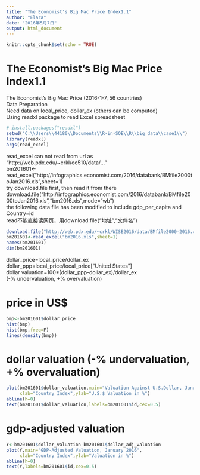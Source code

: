 ```yaml
---
title: "The Economist's Big Mac Price Index1.1"
author: "Elara"
date: "2016年5月7日"
output: html_document
---
```


```r
knitr::opts_chunk$set(echo = TRUE)
```

# The Economist's Big Mac Price Index1.1
The Economist's Big Mac Price (2016-1-7, 56 countries)   
Data Preparation  
Need data on local_price, dollar_ex (others can be computed)  
Using readxl package to read Excel spreadsheet  
```r
# install.packages("readxl")
setwd("C:\\Users\\44180\\Documents\\R-in-SOE\\R\\big data\\case1\\")
library(readxl)
args(read_excel)
```
read_excel can not read from url as "http://web.pdx.edu/~crkl/ec510/data/..."    
bm201601<-read_excel("http://infographics.economist.com/2016/databank/BMfile2000toJan2016.xls",sheet=1)  
try download.file first, then read it from there  
download.file("http://infographics.economist.com/2016/databank/BMfile2000toJan2016.xls","bm2016.xls",mode="wb")  
the following data file has been modified to include gdp_per_capita and Country=id  
read不能直接读网页，用download.file("地址","文件名")  
```r
download.file("http://web.pdx.edu/~crkl/WISE2016/data/BMfile2000-2016.xls","bm2016.xls",mode="wb")
bm201601<-read_excel("bm2016.xls",sheet=1)
names(bm201601)
dim(bm201601)
```
dollar_price=local_price/dollar_ex  
dollar_ppp=local_price/local_price["United States"]  
dollar valuation=100*(dollar_ppp-dollar_ex)/dollar_ex  
(-% undervaluation, +% overvaluation)  

# price in US$  
```r
bmp<-bm201601$dollar_price
hist(bmp)
hist(bmp,freq=F)
lines(density(bmp))
```  

# dollar valuation (-% undervaluation, +% overvaluation)  
```r
plot(bm201601$dollar_valuation,main="Valuation Against U.S.Dollar, January 2016",
     xlab="Country Index",ylab="U.S.$ Valuation in %")
abline(h=0)
text(bm201601$dollar_valuation,labels=bm201601$id,cex=0.5)
```

# gdp-adjusted valuation  
```r
Y<-bm201601$dollar_valuation-bm201601$dollar_adj_valuation
plot(Y,main="GDP-Adjusted Valuation, January 2016",
     xlab="Country Index",ylab="Valuation in %")
abline(h=0)
text(Y,labels=bm201601$id,cex=0.5)
```



